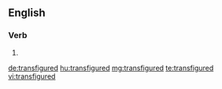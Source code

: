 ==English==

===Verb===
{{head|en|verb form}}

# {{en-past of|transfigure}}

[[de:transfigured]]
[[hu:transfigured]]
[[mg:transfigured]]
[[te:transfigured]]
[[vi:transfigured]]